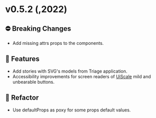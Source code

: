 
<Meta title="Releases/v0.5.x/v0.5.2/Changelog" />

# v0.5.2 (,2022)

## ⛔️ Breaking Changes
* Add missing attrs props to the components.

## 🚀 Features
* Add stories with SVG's models from Triage application.
* Accessibility improvements for screen readers of [UiScale](/docs/molecules-scale--common)  mild and unbearable buttons.

## 🧹 Refactor
* Use defaultProps as poxy for some props default values.
